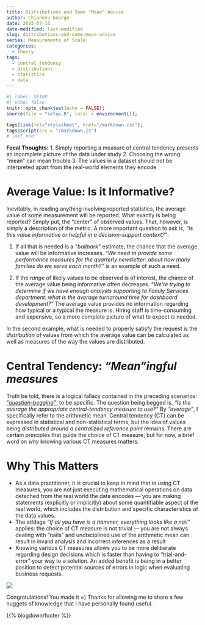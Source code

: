 ```yaml
---
title: Distributions and Some "Mean" Advice
author: Chionesu George
date: 2023-07-15
date-modified: last-modified
slug: distributions-and-some-mean-advice
series: Measurements of Scale
categories: 
  - Theory
tags: 
  - central tendency
  - distributions
  - statistics
  - data
---
```


```r
#| label: SETUP
#| echo: false
knitr::opts_chunk$set(echo = FALSE);
source(file = "setup.R", local = environment());

tags$link(rel="stylesheet", href="/markdown.css");
tags$script(src = "/markdown.js")
# last_mod
```

**Focal Thoughts:**
   1. Simply reporting a measure of central tendency presents an incomplete picture of the data under study
   2. Choosing the wrong "mean" can mean trouble
   3. The values in a dataset should not be interpreted apart from the real-world elements they encode

# Average Value: Is it Informative? 

Inevitably, in reading anything involving reported statistics, the average value of some measurement will be reported. What exactly is being reported?  Simply put, the "center" of observed values.  That, however, is simply a description of the metric.  A more important question to ask is, _"Is this value informative or helpful in a decision-support context?"_:

   1. If all that is needed is a _"ballpark"_ estimate, the chance that the average value will be informative increases. _"We need to provide some performance measures for the quarterly newsletter: about how many families do we serve each month?"_ is an example of such a need.
   
   2. If the _range_ of likely values to be observed is of interest, the chance of the average value being informative often decreases.  _"We're trying to determine if we have enough analysts supporting to Family Services department: what is the average turnaround time for dashboard development?"_  The average value provides no information regarding how typical or a typical the measure is.  Hiring staff is time-consuming and expensive, so a more complete picture of what to expect is needed. 

In the second example, what is needed to properly satisfy the request is the _distribution_ of values from which the average value can be calculated as well as measures of the way the values are distributed.

# Central Tendency: _"Mean"ingful measures_

Truth be told, there is a logical fallacy contained in the preceding scenarios: [_"question-begging"_](https://www.merriam-webster.com/dictionary/question-begging), to be specific.  The question being begged is, _"Is the average the appropriate central-tendency measure to use?"_ By _"average"_, I specifically refer to the arithmetic mean.  Central tendency (CT) can be expressed in statistical and non-statistical terms, but the idea of values being _distributed around a centralized reference point_ remains. There are certain principles that guide the choice of CT measure, but for now, a brief word on _why_ knowing various CT measures matters:

# Why This Matters

- As a data practitioner, it is crucial to keep in mind that in using CT measures, you are not just executing mathematical operations on data detached from the real world the data encodes &mdash; you are making statements (explicitly or implicitly) about some quantifiable aspect of the real world, which includes the distribution and specific characteristics of the data values.
- The addage _"If all you have is a hammer, everything looks like a nail"_ applies: the choice of CT measure is not trivial &mdash; you are not always dealing with "nails" and undisciplined use of the arithmetic mean can result in invalid analysis and incorrect inferences as a result
- Knowing various CT measures allows you to be more deliberate regarding design decisions which is faster than having to "trial-and-error" your way to a solution. An added benefit is being in a better position to detect potential sources of errors in logic when evaluating business requests.

![](/decorative_line.png){.decorative-line}

Congratulations!  You made it =)  Thanks for allowing me to share a few nuggets of knowledge that I have personally found useful. 

{{% blogdown/footer %}}